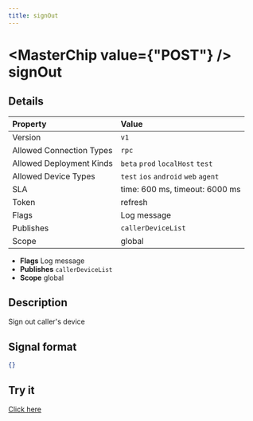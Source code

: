 ```yaml
---
title: signOut
---
```



# <MasterChip value={"POST"} /> signOut

## Details

| Property | Value | 
| :--- | :--- | 
| Version | `v1` |
| Allowed Connection Types | `rpc`  |
| Allowed Deployment Kinds | `beta` `prod` `localHost` `test`  |
| Allowed Device Types | `test` `ios` `android` `web` `agent`  |
| SLA | time: 600 ms, timeout: 6000 ms |
| Token | refresh |
| Flags | Log message |
| Publishes | `callerDeviceList`  |
| Scope | global |


- **Flags** Log message
- **Publishes** `callerDeviceList` 
- **Scope** global


## Description

Sign out caller's device

## Signal format

```json
{}
```

## Try it

[Click here](https://web.neome.ai/api?path=core_user_signOut)

